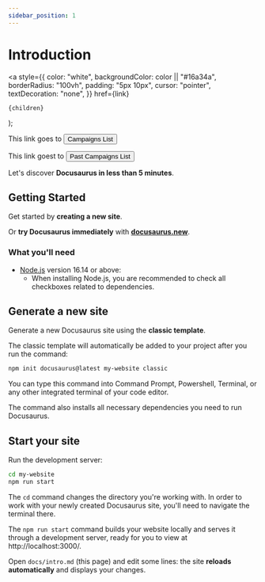 ```yaml
---
sidebar_position: 1
---
```



# Introduction

  <a
    style={{
      color: "white",
      backgroundColor: color || "#16a34a",
      borderRadius: "100vh",
      padding: "5px 10px",
      cursor: "pointer",
      textDecoration: "none",
    }}
    href={link}
  >
    {children}
  </a>
);

This link goes to <Button link="https://app.stackup.dev/campaign_list">Campaigns List</Button>

This link goest to <Button link="https://app.stackup.dev/past_campaign_list" color="#d97706">Past Campaigns List</Button>

<Buttons />

Let's discover **Docusaurus in less than 5 minutes**.

## Getting Started

Get started by **creating a new site**.

Or **try Docusaurus immediately** with **[docusaurus.new](https://docusaurus.new)**.

### What you'll need

- [Node.js](https://nodejs.org/en/download/) version 16.14 or above:
  - When installing Node.js, you are recommended to check all checkboxes related to dependencies.

## Generate a new site

Generate a new Docusaurus site using the **classic template**.

The classic template will automatically be added to your project after you run the command:

```bash
npm init docusaurus@latest my-website classic
```

You can type this command into Command Prompt, Powershell, Terminal, or any other integrated terminal of your code editor.

The command also installs all necessary dependencies you need to run Docusaurus.

## Start your site

Run the development server:

```bash
cd my-website
npm run start
```

The `cd` command changes the directory you're working with. In order to work with your newly created Docusaurus site, you'll need to navigate the terminal there.

The `npm run start` command builds your website locally and serves it through a development server, ready for you to view at http://localhost:3000/.

Open `docs/intro.md` (this page) and edit some lines: the site **reloads automatically** and displays your changes.
